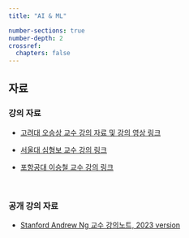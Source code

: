 ```yaml
---
title: "AI & ML"

number-sections: true
number-depth: 2
crossref:
  chapters: false
---
```


## 자료

### 강의 자료

- [고려대 오승상 교수 강의 자료 및 강의 영상 링크 ](https://sites.google.com/view/seungsangoh/youtube-%EA%B0%95%EC%9D%98-%EC%98%81%EC%83%81)

- [서울대 심형보 교수 강의 링크](https://lecture.cdsl.kr/home)

- [포항공대 이승철 교수 강의 링크](https://iailab.kaist.ac.kr/teaching/machine-learning)

</br>

### 공개 강의 자료

- [Stanford Andrew Ng 교수 강의노트, 2023 version](https://cs229.stanford.edu/main_notes.pdf)

